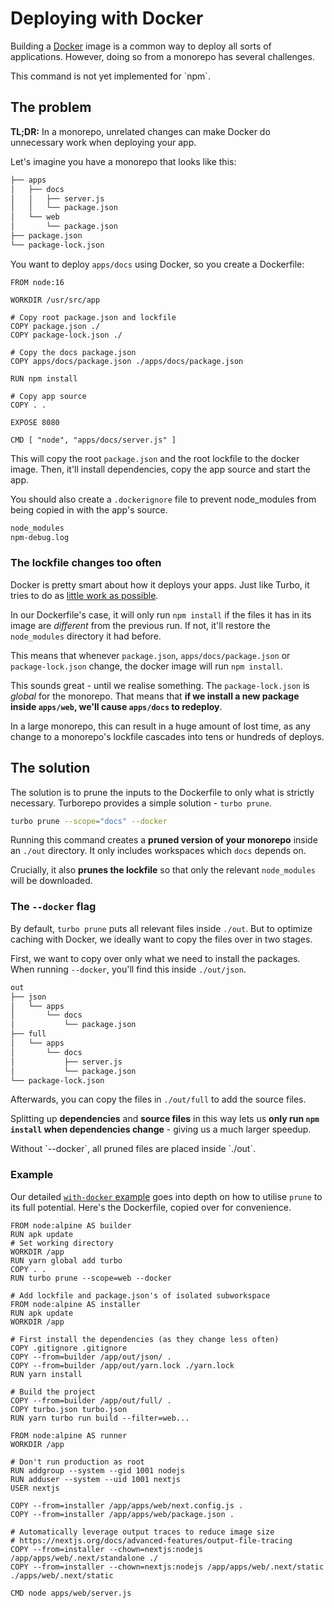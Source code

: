 
# Deploying with Docker

Building a [Docker](https://www.docker.com/) image is a common way to deploy all sorts of applications. However, doing so from a monorepo has several challenges.

<Callout>
  This command is not yet implemented for `npm`.
</Callout>


## The problem

**TL;DR:** In a monorepo, unrelated changes can make Docker do unnecessary work when deploying your app.

Let's imagine you have a monorepo that looks like this:

```txt
├── apps
│   ├── docs
│   │   ├── server.js
│   │   └── package.json
│   └── web
│       └── package.json
├── package.json
└── package-lock.json
```

You want to deploy `apps/docs` using Docker, so you create a Dockerfile:

```docker filename="Dockerfile"
FROM node:16

WORKDIR /usr/src/app

# Copy root package.json and lockfile
COPY package.json ./
COPY package-lock.json ./

# Copy the docs package.json
COPY apps/docs/package.json ./apps/docs/package.json

RUN npm install

# Copy app source
COPY . .

EXPOSE 8080

CMD [ "node", "apps/docs/server.js" ]
```

This will copy the root `package.json` and the root lockfile to the docker image. Then, it'll install dependencies, copy the app source and start the app.

You should also create a `.dockerignore` file to prevent node_modules from being copied in with the app's source.

```txt filename=".dockerignore"
node_modules
npm-debug.log
```

### The lockfile changes too often

Docker is pretty smart about how it deploys your apps. Just like Turbo, it tries to do as [little work as possible](http://bitjudo.com/blog/2014/03/13/building-efficient-dockerfiles-node-dot-js/).

In our Dockerfile's case, it will only run `npm install` if the files it has in its image are _different_ from the previous run. If not, it'll restore the `node_modules` directory it had before.

This means that whenever `package.json`, `apps/docs/package.json` or `package-lock.json` change, the docker image will run `npm install`.

This sounds great - until we realise something. The `package-lock.json` is _global_ for the monorepo. That means that **if we install a new package inside `apps/web`, we'll cause `apps/docs` to redeploy**.

In a large monorepo, this can result in a huge amount of lost time, as any change to a monorepo's lockfile cascades into tens or hundreds of deploys.

## The solution

The solution is to prune the inputs to the Dockerfile to only what is strictly necessary. Turborepo provides a simple solution - `turbo prune`.

```bash
turbo prune --scope="docs" --docker
```

Running this command creates a **pruned version of your monorepo** inside an `./out` directory. It only includes workspaces which `docs` depends on.

Crucially, it also **prunes the lockfile** so that only the relevant `node_modules` will be downloaded.

### The `--docker` flag

By default, `turbo prune` puts all relevant files inside `./out`. But to optimize caching with Docker, we ideally want to copy the files over in two stages.

First, we want to copy over only what we need to install the packages. When running `--docker`, you'll find this inside `./out/json`.

```txt
out
├── json
│   └── apps
│       └── docs
│           └── package.json
├── full
│   └── apps
│       └── docs
│           ├── server.js
│           └── package.json
└── package-lock.json
```

Afterwards, you can copy the files in `./out/full` to add the source files.

Splitting up **dependencies** and **source files** in this way lets us **only run `npm install` when dependencies change** - giving us a much larger speedup.

<Callout type="info">
  Without `--docker`, all pruned files are placed inside `./out`.
</Callout>

### Example

Our detailed [`with-docker` example](https://github.com/vercel/turborepo/tree/main/examples/with-docker) goes into depth on how to utilise `prune` to its full potential. Here's the Dockerfile, copied over for convenience.

```docker
FROM node:alpine AS builder
RUN apk update
# Set working directory
WORKDIR /app
RUN yarn global add turbo
COPY . .
RUN turbo prune --scope=web --docker

# Add lockfile and package.json's of isolated subworkspace
FROM node:alpine AS installer
RUN apk update
WORKDIR /app

# First install the dependencies (as they change less often)
COPY .gitignore .gitignore
COPY --from=builder /app/out/json/ .
COPY --from=builder /app/out/yarn.lock ./yarn.lock
RUN yarn install

# Build the project
COPY --from=builder /app/out/full/ .
COPY turbo.json turbo.json
RUN yarn turbo run build --filter=web...

FROM node:alpine AS runner
WORKDIR /app

# Don't run production as root
RUN addgroup --system --gid 1001 nodejs
RUN adduser --system --uid 1001 nextjs
USER nextjs

COPY --from=installer /app/apps/web/next.config.js .
COPY --from=installer /app/apps/web/package.json .

# Automatically leverage output traces to reduce image size
# https://nextjs.org/docs/advanced-features/output-file-tracing
COPY --from=installer --chown=nextjs:nodejs /app/apps/web/.next/standalone ./
COPY --from=installer --chown=nextjs:nodejs /app/apps/web/.next/static ./apps/web/.next/static

CMD node apps/web/server.js
```
